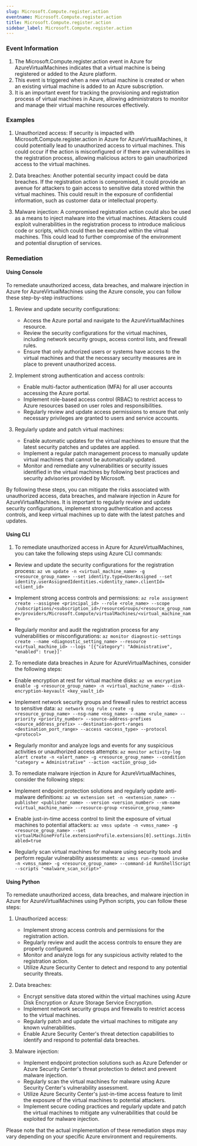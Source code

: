 ```yaml
--- 
slug: Microsoft.Compute.register.action
eventname: Microsoft.Compute.register.action
title: Microsoft.Compute.register.action
sidebar_label: Microsoft.Compute.register.action
---
```

                       
### Event Information

1. The Microsoft.Compute.register.action event in Azure for AzureVirtualMachines indicates that a virtual machine is being registered or added to the Azure platform.
2. This event is triggered when a new virtual machine is created or when an existing virtual machine is added to an Azure subscription.
3. It is an important event for tracking the provisioning and registration process of virtual machines in Azure, allowing administrators to monitor and manage their virtual machine resources effectively.


### Examples

1. Unauthorized access: If security is impacted with Microsoft.Compute.register.action in Azure for AzureVirtualMachines, it could potentially lead to unauthorized access to virtual machines. This could occur if the action is misconfigured or if there are vulnerabilities in the registration process, allowing malicious actors to gain unauthorized access to the virtual machines.

2. Data breaches: Another potential security impact could be data breaches. If the registration action is compromised, it could provide an avenue for attackers to gain access to sensitive data stored within the virtual machines. This could result in the exposure of confidential information, such as customer data or intellectual property.

3. Malware injection: A compromised registration action could also be used as a means to inject malware into the virtual machines. Attackers could exploit vulnerabilities in the registration process to introduce malicious code or scripts, which could then be executed within the virtual machines. This could lead to further compromise of the environment and potential disruption of services.

### Remediation

#### Using Console

To remediate unauthorized access, data breaches, and malware injection in Azure for AzureVirtualMachines using the Azure console, you can follow these step-by-step instructions:

1. Review and update security configurations:
   - Access the Azure portal and navigate to the AzureVirtualMachines resource.
   - Review the security configurations for the virtual machines, including network security groups, access control lists, and firewall rules.
   - Ensure that only authorized users or systems have access to the virtual machines and that the necessary security measures are in place to prevent unauthorized access.

2. Implement strong authentication and access controls:
   - Enable multi-factor authentication (MFA) for all user accounts accessing the Azure portal.
   - Implement role-based access control (RBAC) to restrict access to Azure resources based on user roles and responsibilities.
   - Regularly review and update access permissions to ensure that only necessary privileges are granted to users and service accounts.

3. Regularly update and patch virtual machines:
   - Enable automatic updates for the virtual machines to ensure that the latest security patches and updates are applied.
   - Implement a regular patch management process to manually update virtual machines that cannot be automatically updated.
   - Monitor and remediate any vulnerabilities or security issues identified in the virtual machines by following best practices and security advisories provided by Microsoft.

By following these steps, you can mitigate the risks associated with unauthorized access, data breaches, and malware injection in Azure for AzureVirtualMachines. It is important to regularly review and update security configurations, implement strong authentication and access controls, and keep virtual machines up to date with the latest patches and updates.

#### Using CLI

1. To remediate unauthorized access in Azure for AzureVirtualMachines, you can take the following steps using Azure CLI commands:

- Review and update the security configurations for the registration process:
  `az vm update -n <virtual_machine_name> -g <resource_group_name> --set identity.type=UserAssigned --set identity.userAssignedIdentities.<identity_name>.clientId=<client_id>`

- Implement strong access controls and permissions:
  `az role assignment create --assignee <principal_id> --role <role_name> --scope /subscriptions/<subscription_id>/resourceGroups/<resource_group_name>/providers/Microsoft.Compute/virtualMachines/<virtual_machine_name>`

- Regularly monitor and audit the registration process for any vulnerabilities or misconfigurations:
  `az monitor diagnostic-settings create --name <diagnostic_setting_name> --resource <virtual_machine_id> --logs '[{"category": "Administrative", "enabled": true}]'`

2. To remediate data breaches in Azure for AzureVirtualMachines, consider the following steps:

- Enable encryption at rest for virtual machine disks:
  `az vm encryption enable -g <resource_group_name> -n <virtual_machine_name> --disk-encryption-keyvault <key_vault_id>`

- Implement network security groups and firewall rules to restrict access to sensitive data:
  `az network nsg rule create -g <resource_group_name> --nsg-name <nsg_name> --name <rule_name> --priority <priority_number> --source-address-prefixes <source_address_prefix> --destination-port-ranges <destination_port_range> --access <access_type> --protocol <protocol>`

- Regularly monitor and analyze logs and events for any suspicious activities or unauthorized access attempts:
  `az monitor activity-log alert create -n <alert_name> -g <resource_group_name> --condition "category = Administrative" --action <action_group_id>`

3. To remediate malware injection in Azure for AzureVirtualMachines, consider the following steps:

- Implement endpoint protection solutions and regularly update anti-malware definitions:
  `az vm extension set -n <extension_name> --publisher <publisher_name> --version <version_number> --vm-name <virtual_machine_name> --resource-group <resource_group_name>`

- Enable just-in-time access control to limit the exposure of virtual machines to potential attackers:
  `az vmss update -n <vmss_name> -g <resource_group_name> --set virtualMachineProfile.extensionProfile.extensions[0].settings.JitEnabled=true`

- Regularly scan virtual machines for malware using security tools and perform regular vulnerability assessments:
  `az vmss run-command invoke -n <vmss_name> -g <resource_group_name> --command-id RunShellScript --scripts "<malware_scan_script>"`

#### Using Python

To remediate unauthorized access, data breaches, and malware injection in Azure for AzureVirtualMachines using Python scripts, you can follow these steps:

1. Unauthorized access:
   - Implement strong access controls and permissions for the registration action.
   - Regularly review and audit the access controls to ensure they are properly configured.
   - Monitor and analyze logs for any suspicious activity related to the registration action.
   - Utilize Azure Security Center to detect and respond to any potential security threats.

2. Data breaches:
   - Encrypt sensitive data stored within the virtual machines using Azure Disk Encryption or Azure Storage Service Encryption.
   - Implement network security groups and firewalls to restrict access to the virtual machines.
   - Regularly patch and update the virtual machines to mitigate any known vulnerabilities.
   - Enable Azure Security Center's threat detection capabilities to identify and respond to potential data breaches.

3. Malware injection:
   - Implement endpoint protection solutions such as Azure Defender or Azure Security Center's threat protection to detect and prevent malware injection.
   - Regularly scan the virtual machines for malware using Azure Security Center's vulnerability assessment.
   - Utilize Azure Security Center's just-in-time access feature to limit the exposure of the virtual machines to potential attackers.
   - Implement secure coding practices and regularly update and patch the virtual machines to mitigate any vulnerabilities that could be exploited for malware injection.

Please note that the actual implementation of these remediation steps may vary depending on your specific Azure environment and requirements.


 
